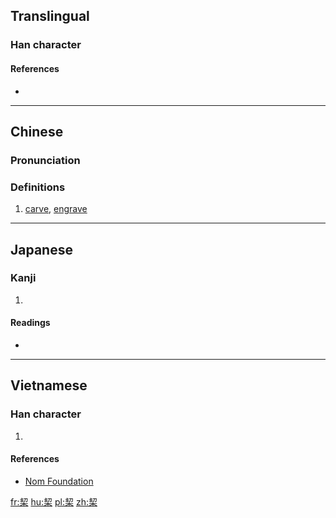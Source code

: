==Translingual==

===Han character===
{{Han char|rn=75|rad=木|as=06|sn=10|four=57904|canj=QHD|ids=⿱[[㓞]][[木]]}}

====References====
* {{Han ref|kx=0522.010|dkj=14691|dj=0910.100|hdz=21199.110|uh=6814|ud=26644|bh=D1ED|bd=53741}}

----

==Chinese==
{{zh-forms}}

===Pronunciation===
{{zh-pron
|m=qì
|c=kai3
|mc=y
|oc=y
|ma=
|cat=v
}}

===Definitions===
# [[carve]], [[engrave]]

----

==Japanese==

===Kanji===
{{ja-kanji|grade=|rs=木06}}

# {{defn|lang=ja|sort=木06}}

====Readings====
* {{ja-readings|on=[[けい]] (kei), [[けつ]] (ketsu), [[けち]] (kechi)|kun=[[きざむ]] (kizamu)}}

----

==Vietnamese==

===Han character===
{{vi-readings|rs=木06| hanviet = [[khé]], [[khẻ]], [[khẽ]], [[khế]], [[khít]]}}

# {{defn|lang=vi|sort=木06}}

====References====
*[http://nomfoundation.org/common/nom_details.php?codepoint=6814 Nom Foundation]

[[fr:栔]]
[[hu:栔]]
[[pl:栔]]
[[zh:栔]]